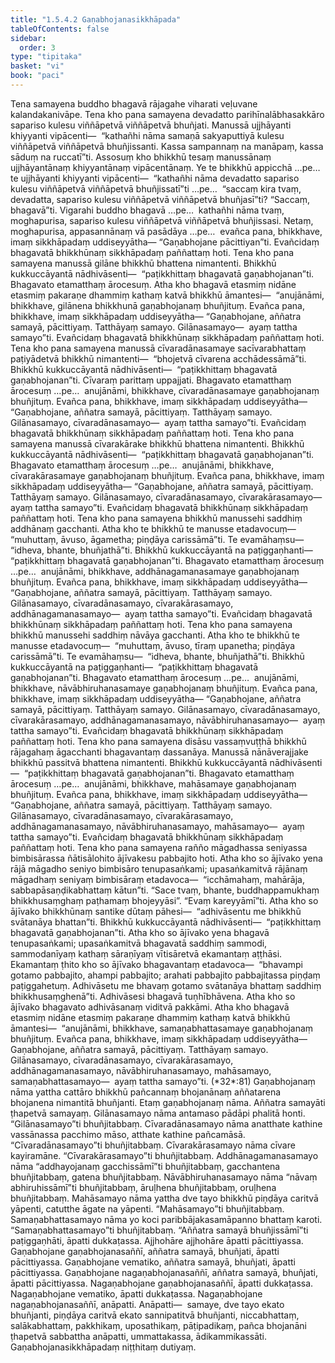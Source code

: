```yaml
---
title: "1.5.4.2 Gaṇabhojanasikkhāpada"
tableOfContents: false
sidebar:
  order: 3
type: "tipitaka"
basket: "vi"
book: "paci"
---
```



<DynamicBreadcrumb />

<Division number="209" book="paci" bookNo="2" page="97">

<Paragraph number="678" book="paci">
Tena samayena buddho bhagavā rājagahe viharati veḷuvane kalandakanivāpe. Tena kho pana samayena devadatto parihīnalābhasakkāro sapariso kulesu viññāpetvā viññāpetvā bhuñjati. Manussā ujjhāyanti khiyyanti vipācenti—  “kathañhi nāma samaṇā sakyaputtiyā kulesu viññāpetvā viññāpetvā bhuñjissanti. Kassa sampannaṃ na manāpaṃ, kassa sāduṃ na ruccatī”ti.
</Paragraph>

<Paragraph number="679" book="paci">
Assosuṃ kho bhikkhū tesaṃ manussānaṃ ujjhāyantānaṃ khiyyantānaṃ vipācentānaṃ. Ye te bhikkhū appicchā …pe…  te ujjhāyanti khiyyanti vipācenti—  “kathañhi nāma devadatto sapariso kulesu viññāpetvā viññāpetvā bhuñjissatī”ti …pe…  “saccaṃ kira tvaṃ, devadatta, sapariso kulesu viññāpetvā viññāpetvā bhuñjasī”ti? “Saccaṃ, bhagavā”ti. Vigarahi buddho bhagavā …pe…  kathañhi nāma tvaṃ, moghapurisa, sapariso kulesu viññāpetvā viññāpetvā bhuñjissasi. Netaṃ, moghapurisa, appasannānaṃ vā pasādāya …pe…  evañca pana, bhikkhave, imaṃ sikkhāpadaṃ uddiseyyātha—
</Paragraph>

<Paragraph number="680" book="paci">
<Emphasis>“Gaṇabhojane pācittiyan”</Emphasis>ti.
</Paragraph>

<Paragraph number="681" book="paci">
Evañcidaṃ bhagavatā bhikkhūnaṃ sikkhāpadaṃ paññattaṃ hoti.
</Paragraph>

</Division>
<Division number="210" book="paci" bookNo="2" page="98">

<Paragraph number="682" book="paci">
Tena kho pana samayena manussā gilāne bhikkhū bhattena nimantenti. Bhikkhū kukkuccāyantā nādhivāsenti—  “paṭikkhittaṃ bhagavatā gaṇabhojanan”ti. Bhagavato etamatthaṃ ārocesuṃ. Atha kho bhagavā etasmiṃ nidāne etasmiṃ pakaraṇe dhammiṃ kathaṃ katvā bhikkhū āmantesi—  “anujānāmi, bhikkhave, gilānena bhikkhunā gaṇabhojanaṃ bhuñjituṃ. Evañca pana, bhikkhave, imaṃ sikkhāpadaṃ uddiseyyātha—
</Paragraph>

<Paragraph number="683" book="paci">
<Emphasis>“Gaṇabhojane, aññatra samayā, pācittiyaṃ. Tatthāyaṃ samayo. Gilānasamayo—  ayaṃ tattha samayo”</Emphasis>ti.
</Paragraph>

<Paragraph number="684" book="paci">
Evañcidaṃ bhagavatā bhikkhūnaṃ sikkhāpadaṃ paññattaṃ hoti.
</Paragraph>

</Division>
<Division number="211" book="paci" bookNo="2" page="98">

<Paragraph number="685" book="paci">
Tena kho pana samayena manussā cīvaradānasamaye sacīvarabhattaṃ paṭiyādetvā bhikkhū nimantenti—  “bhojetvā cīvarena acchādessāmā”ti. Bhikkhū kukkuccāyantā nādhivāsenti—  “paṭikkhittaṃ bhagavatā gaṇabhojanan”ti. Cīvaraṃ parittaṃ uppajjati. Bhagavato etamatthaṃ ārocesuṃ …pe…  anujānāmi, bhikkhave, cīvaradānasamaye gaṇabhojanaṃ bhuñjituṃ. Evañca pana, bhikkhave, imaṃ sikkhāpadaṃ uddiseyyātha—
</Paragraph>

<Paragraph number="686" book="paci">
<Emphasis>“Gaṇabhojane, aññatra samayā, pācittiyaṃ. Tatthāyaṃ samayo. Gilānasamayo, cīvaradānasamayo—  ayaṃ tattha samayo”</Emphasis>ti.
</Paragraph>

<Paragraph number="687" book="paci">
Evañcidaṃ bhagavatā bhikkhūnaṃ sikkhāpadaṃ paññattaṃ hoti.
</Paragraph>

</Division>
<Division number="212" book="paci" bookNo="2" page="98">

<Paragraph number="688" book="paci">
Tena kho pana samayena manussā cīvarakārake bhikkhū bhattena nimantenti. Bhikkhū kukkuccāyantā nādhivāsenti—  “paṭikkhittaṃ bhagavatā gaṇabhojanan”ti. Bhagavato etamatthaṃ ārocesuṃ …pe…  anujānāmi, bhikkhave, cīvarakārasamaye gaṇabhojanaṃ bhuñjituṃ. Evañca pana, bhikkhave, imaṃ sikkhāpadaṃ uddiseyyātha—
</Paragraph>

<Paragraph number="689" book="paci">
<Emphasis>“Gaṇabhojane, aññatra samayā, pācittiyaṃ. Tatthāyaṃ samayo. Gilānasamayo, cīvaradānasamayo, cīvarakārasamayo—  ayaṃ tattha samayo”</Emphasis>ti.
</Paragraph>

<Paragraph number="690" book="paci">
Evañcidaṃ bhagavatā bhikkhūnaṃ sikkhāpadaṃ paññattaṃ hoti.
</Paragraph>

</Division>
<Division number="213" book="paci" bookNo="2" page="99">

<Paragraph number="691" book="paci">
Tena kho pana samayena bhikkhū manussehi saddhiṃ addhānaṃ gacchanti. Atha kho te bhikkhū te manusse etadavocuṃ—  “muhuttaṃ, āvuso, āgametha; piṇḍāya carissāmā”ti. Te evamāhaṃsu—  “idheva, bhante, bhuñjathā”ti. Bhikkhū kukkuccāyantā na paṭiggaṇhanti—  “paṭikkhittaṃ bhagavatā gaṇabhojanan”ti. Bhagavato etamatthaṃ ārocesuṃ …pe…  anujānāmi, bhikkhave, addhānagamanasamaye gaṇabhojanaṃ bhuñjituṃ. Evañca pana, bhikkhave, imaṃ sikkhāpadaṃ uddiseyyātha—
</Paragraph>

<Paragraph number="692" book="paci">
<Emphasis>“Gaṇabhojane, aññatra samayā, pācittiyaṃ. Tatthāyaṃ samayo. Gilānasamayo, cīvaradānasamayo, cīvarakārasamayo, addhānagamanasamayo—  ayaṃ tattha samayo”</Emphasis>ti.
</Paragraph>

<Paragraph number="693" book="paci">
Evañcidaṃ bhagavatā bhikkhūnaṃ sikkhāpadaṃ paññattaṃ hoti.
</Paragraph>

</Division>
<Division number="214" book="paci" bookNo="2" page="99">

<Paragraph number="694" book="paci">
Tena kho pana samayena bhikkhū manussehi saddhiṃ nāvāya gacchanti. Atha kho te bhikkhū te manusse etadavocuṃ—  “muhuttaṃ, āvuso, tīraṃ upanetha; piṇḍāya carissāmā”ti. Te evamāhaṃsu—  “idheva, bhante, bhuñjathā”ti. Bhikkhū kukkuccāyantā na paṭiggaṇhanti—  “paṭikkhittaṃ bhagavatā gaṇabhojanan”ti. Bhagavato etamatthaṃ ārocesuṃ …pe…  anujānāmi, bhikkhave, nāvābhiruhanasamaye gaṇabhojanaṃ bhuñjituṃ. Evañca pana, bhikkhave, imaṃ sikkhāpadaṃ uddiseyyātha—
</Paragraph>

<Paragraph number="695" book="paci">
<Emphasis>“Gaṇabhojane, aññatra samayā, pācittiyaṃ. Tatthāyaṃ samayo. Gilānasamayo, cīvaradānasamayo, cīvarakārasamayo, addhānagamanasamayo, nāvābhiruhanasamayo—  ayaṃ tattha samayo”</Emphasis>ti.
</Paragraph>

<Paragraph number="696" book="paci">
Evañcidaṃ bhagavatā bhikkhūnaṃ sikkhāpadaṃ paññattaṃ hoti.
</Paragraph>

</Division>
<Division number="215" book="paci" bookNo="2" page="100">

<Paragraph number="697" book="paci">
Tena kho pana samayena disāsu vassaṃvuṭṭhā bhikkhū rājagahaṃ āgacchanti bhagavantaṃ dassanāya. Manussā nānāverajjake bhikkhū passitvā bhattena nimantenti. Bhikkhū kukkuccāyantā nādhivāsenti—  “paṭikkhittaṃ bhagavatā gaṇabhojanan”ti. Bhagavato etamatthaṃ ārocesuṃ …pe…  anujānāmi, bhikkhave, mahāsamaye gaṇabhojanaṃ bhuñjituṃ. Evañca pana, bhikkhave, imaṃ sikkhāpadaṃ uddiseyyātha—
</Paragraph>

<Paragraph number="698" book="paci">
<Emphasis>“Gaṇabhojane, aññatra samayā, pācittiyaṃ. Tatthāyaṃ samayo. Gilānasamayo, cīvaradānasamayo, cīvarakārasamayo, addhānagamanasamayo, nāvābhiruhanasamayo, mahāsamayo—  ayaṃ tattha samayo”</Emphasis>ti.
</Paragraph>

<Paragraph number="699" book="paci">
Evañcidaṃ bhagavatā bhikkhūnaṃ sikkhāpadaṃ paññattaṃ hoti.
</Paragraph>

</Division>
<Division number="216" book="paci" bookNo="2" page="100">

<Paragraph number="700" book="paci">
Tena kho pana samayena rañño māgadhassa seniyassa bimbisārassa ñātisālohito ājīvakesu pabbajito hoti. Atha kho so ājīvako yena rājā māgadho seniyo bimbisāro tenupasaṅkami; upasaṅkamitvā rājānaṃ māgadhaṃ seniyaṃ bimbisāraṃ etadavoca—  “icchāmahaṃ, mahārāja, sabbapāsaṇḍikabhattaṃ kātun”ti. “Sace tvaṃ, bhante, buddhappamukhaṃ bhikkhusaṃghaṃ paṭhamaṃ bhojeyyāsi”. “Evaṃ kareyyāmī”ti. Atha kho so ājīvako bhikkhūnaṃ santike dūtaṃ pāhesi—  “adhivāsentu me bhikkhū svātanāya bhattan”ti. Bhikkhū kukkuccāyantā nādhivāsenti—  “paṭikkhittaṃ bhagavatā gaṇabhojanan”ti. Atha kho so ājīvako yena bhagavā tenupasaṅkami; upasaṅkamitvā bhagavatā saddhiṃ sammodi, sammodanīyaṃ kathaṃ sāraṇīyaṃ vītisāretvā ekamantaṃ aṭṭhāsi. Ekamantaṃ ṭhito kho so ājīvako bhagavantaṃ etadavoca—  “bhavampi gotamo pabbajito, ahampi pabbajito; arahati pabbajito pabbajitassa piṇḍaṃ paṭiggahetuṃ. Adhivāsetu me bhavaṃ gotamo svātanāya bhattaṃ saddhiṃ bhikkhusaṃghenā”ti. Adhivāsesi bhagavā tuṇhībhāvena. Atha kho so ājīvako bhagavato adhivāsanaṃ viditvā pakkāmi. Atha kho bhagavā etasmiṃ nidāne etasmiṃ pakaraṇe dhammiṃ kathaṃ katvā bhikkhū āmantesi—  “anujānāmi, bhikkhave, samaṇabhattasamaye gaṇabhojanaṃ bhuñjituṃ. Evañca pana, bhikkhave, imaṃ sikkhāpadaṃ uddiseyyātha—
</Paragraph>

</Division>
<Division number="217" book="paci" bookNo="2" page="101">

<Paragraph number="701" book="paci">
<Emphasis>Gaṇabhojane, aññatra samayā, pācittiyaṃ. Tatthāyaṃ samayo. Gilānasamayo, cīvaradānasamayo, cīvarakārasamayo, addhānagamanasamayo, nāvābhiruhanasamayo, mahāsamayo, samaṇabhattasamayo—  ayaṃ tattha samayo”</Emphasis>ti. (*32*:<Emphasis>81</Emphasis>)
</Paragraph>

</Division>
<Division number="218" book="paci" bookNo="2" page="101">

<Paragraph number="702" book="paci">
<Emphasis>Gaṇabhojanaṃ</Emphasis> nāma yattha cattāro bhikkhū pañcannaṃ bhojanānaṃ aññatarena bhojanena nimantitā bhuñjanti. Etaṃ gaṇabhojanaṃ nāma.
</Paragraph>

<Paragraph number="703" book="paci">
<Emphasis>Aññatra samayā</Emphasis>ti ṭhapetvā samayaṃ.
</Paragraph>

<Paragraph number="704" book="paci">
<Emphasis>Gilānasamayo</Emphasis> nāma antamaso pādāpi phalitā honti. “Gilānasamayo”ti bhuñjitabbaṃ.
</Paragraph>

<Paragraph number="705" book="paci">
<Emphasis>Cīvaradānasamayo</Emphasis> nāma anatthate kathine vassānassa pacchimo māso, atthate kathine pañcamāsā. “Cīvaradānasamayo”ti bhuñjitabbaṃ.
</Paragraph>

<Paragraph number="706" book="paci">
<Emphasis>Cīvarakārasamayo</Emphasis> nāma cīvare kayiramāne. “Cīvarakārasamayo”ti bhuñjitabbaṃ.
</Paragraph>

<Paragraph number="707" book="paci">
<Emphasis>Addhānagamanasamayo</Emphasis> nāma “addhayojanaṃ gacchissāmī”ti bhuñjitabbaṃ, gacchantena bhuñjitabbaṃ, gatena bhuñjitabbaṃ.
</Paragraph>

<Paragraph number="708" book="paci">
<Emphasis>Nāvābhiruhanasamayo</Emphasis> nāma “nāvaṃ abhiruhissāmī”ti bhuñjitabbaṃ, āruḷhena bhuñjitabbaṃ, oruḷhena bhuñjitabbaṃ.
</Paragraph>

<Paragraph number="709" book="paci">
<Emphasis>Mahāsamayo</Emphasis> nāma yattha dve tayo bhikkhū piṇḍāya caritvā yāpenti, catutthe āgate na yāpenti. “Mahāsamayo”ti bhuñjitabbaṃ.
</Paragraph>

<Paragraph number="710" book="paci">
<Emphasis>Samaṇabhattasamayo</Emphasis> nāma yo koci paribbājakasamāpanno bhattaṃ karoti. “Samaṇabhattasamayo”ti bhuñjitabbaṃ.
</Paragraph>

<Paragraph number="711" book="paci">
“Aññatra samayā bhuñjissāmī”ti paṭiggaṇhāti, āpatti dukkaṭassa. Ajjhohāre ajjhohāre āpatti pācittiyassa.
</Paragraph>

</Division>
<Division number="219" book="paci" bookNo="2" page="101">

<Paragraph number="712" book="paci">
Gaṇabhojane gaṇabhojanasaññī, aññatra samayā, bhuñjati, āpatti pācittiyassa. Gaṇabhojane vematiko, aññatra samayā, bhuñjati, āpatti pācittiyassa. Gaṇabhojane nagaṇabhojanasaññī, aññatra samayā, bhuñjati, āpatti pācittiyassa.
</Paragraph>

<Paragraph number="713" book="paci">
Nagaṇabhojane gaṇabhojanasaññī, āpatti dukkaṭassa. Nagaṇabhojane vematiko, āpatti dukkaṭassa. Nagaṇabhojane nagaṇabhojanasaññī, anāpatti.
</Paragraph>

</Division>
<Division number="220" book="paci" bookNo="2" page="102">

<Paragraph number="714" book="paci">
Anāpatti—  samaye, dve tayo ekato bhuñjanti, piṇḍāya caritvā ekato sannipatitvā bhuñjanti, niccabhattaṃ, salākabhattaṃ, pakkhikaṃ, uposathikaṃ, pāṭipadikaṃ, pañca bhojanāni ṭhapetvā sabbattha anāpatti, ummattakassa, ādikammikassāti.

</Paragraph>
</Division>

<Paragraph number="715" type="center" book="paci">
Gaṇabhojanasikkhāpadaṃ niṭṭhitaṃ dutiyaṃ.
</Paragraph>